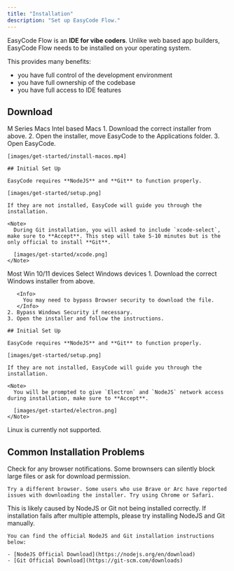 ```yaml
---
title: "Installation"
description: "Set up EasyCode Flow."
---
```


EasyCode Flow is an **IDE for vibe coders**. Unlike web based app builders, EasyCode Flow needs to be installed on your operating system.

This provides many benefits:

- you have full control of the development environment
- you have full ownership of the codebase
- you have full access to IDE features

## Download

<Tabs>
  <Tab title="MacOS">
    <CardGroup cols={2}>
      <Card title="Apple Silicon" icon="download" horizontal>
        M Series Macs
      </Card>
      <Card title="Apple Intel" icon="download" horizontal>
        Intel based Macs
      </Card>
    </CardGroup>
    1. Download the correct installer from above.
    2. Open the installer, move EasyCode to the Applications folder.
    3. Open EasyCode.

    [images/get-started/install-macos.mp4]

    ## Initial Set Up

    EasyCode requires **NodeJS** and **Git** to function properly.

    [images/get-started/setup.png]

    If they are not installed, EasyCode will guide you through the installation.

    <Note>
      During Git installation, you will asked to include `xcode-select`, make sure to **Accept**. This step will take 5-10 minutes but is the only official to install **Git**.

      [images/get-started/xcode.png]
    </Note>
  </Tab>
  <Tab title="Windows">
    <CardGroup cols={2}>
      <Card title="Windows x64" icon="download" horizontal cta="Download">
        Most Win 10/11 devices
      </Card>
      <Card title="Windows arm64" icon="download" horizontal cta="Download">
        Select Windows devices
      </Card>
    </CardGroup>
    1. Download the correct Windows installer from above.

       <Info>
         You may need to bypass Browser security to download the file.
       </Info>
    2. Bypass Windows Security if necessary.
    3. Open the installer and follow the instructions.

    ## Initial Set Up

    EasyCode requires **NodeJS** and **Git** to function properly.

    [images/get-started/setup.png]

    If they are not installed, EasyCode will guide you through the installation.

    <Note>
      You will be prompted to give `Electron` and `NodeJS` network access during installation, make sure to **Accept**.

      [images/get-started/electron.png]
    </Note>
  </Tab>
  <Tab title="Linux">
    Linux is currently not supported.
  </Tab>
</Tabs>

## Common Installation Problems

<AccordionGroup>
  <Accordion title="I cannot download the installer file.">
    Check for any browser notifications. Some brownsers can silently block large files or ask for download permission. 

    Try a different browser. Some users who use Brave or Arc have reported issues with downloading the installer. Try using Chrome or Safari. 
  </Accordion>
  <Accordion title="Installation fails due to errors">
    This is likely caused by NodeJS or Git not being installed correctly. If installation fails after multiple attempls, please try installing NodeJS and Git manually. 

    You can find the official NodeJS and Git installation instructions below:

    - [NodeJS Official Download](https://nodejs.org/en/download)
    - [Git Official Download](https://git-scm.com/downloads)
  </Accordion>
</AccordionGroup>